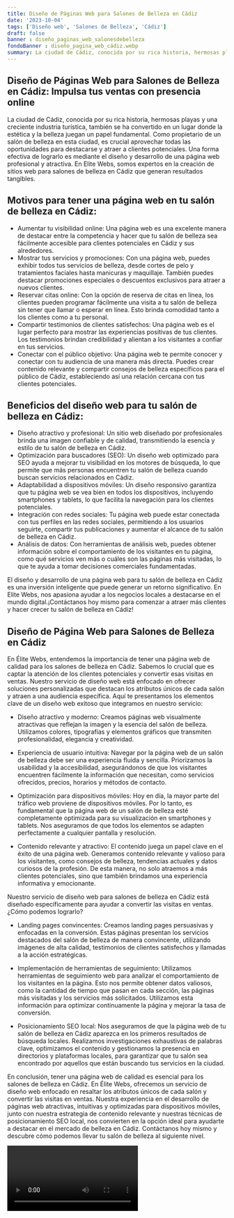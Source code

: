 ```yaml
---
title: Diseño de Páginas Web para Salones de Belleza en Cádiz
date: '2023-10-04'
tags: ['Diseño web', 'Salones de Belleza', 'Cádiz']
draft: false
banner : diseño_paginas_web_salonesdebelleza
fondoBanner : diseño_pagina_web_cádiz.webp
summary: La ciudad de Cádiz, conocida por su rica historia, hermosas playas y una creciente industria turística, también se ha convertido en un lugar donde la estética y la belleza juegan un papel fundamental. Como propietario de un salón de belleza en esta ciudad, es crucial aprovechar todas las oportunidades para destacarse y atraer a clientes potenciales. Una forma efectiva de lograrlo es mediante el diseño y desarrollo de una página web profesional y atractiva. En Elite Webs, somos expertos en la creación de sitios web para salones de belleza en Cádiz que generan resultados tangibles.
---
```


## Diseño de Páginas Web para Salones de Belleza en Cádiz: Impulsa tus ventas con presencia online

La ciudad de Cádiz, conocida por su rica historia, hermosas playas y una creciente industria turística, también se ha convertido en un lugar donde la estética y la belleza juegan un papel fundamental. Como propietario de un salón de belleza en esta ciudad, es crucial aprovechar todas las oportunidades para destacarse y atraer a clientes potenciales. Una forma efectiva de lograrlo es mediante el diseño y desarrollo de una página web profesional y atractiva. En Elite Webs, somos expertos en la creación de sitios web para salones de belleza en Cádiz que generan resultados tangibles.

## Motivos para tener una página web en tu salón de belleza en Cádiz:

- Aumentar tu visibilidad online: Una página web es una excelente manera de destacar entre la competencia y hacer que tu salón de belleza sea fácilmente accesible para clientes potenciales en Cádiz y sus alrededores.
- Mostrar tus servicios y promociones: Con una página web, puedes exhibir todos tus servicios de belleza, desde cortes de pelo y tratamientos faciales hasta manicuras y maquillaje. También puedes destacar promociones especiales o descuentos exclusivos para atraer a nuevos clientes.
- Reservar citas online: Con la opción de reserva de citas en línea, los clientes pueden programar fácilmente una visita a tu salón de belleza sin tener que llamar o esperar en línea. Esto brinda comodidad tanto a los clientes como a tu personal.
- Compartir testimonios de clientes satisfechos: Una página web es el lugar perfecto para mostrar las experiencias positivas de tus clientes. Los testimonios brindan credibilidad y alientan a los visitantes a confiar en tus servicios.
- Conectar con el público objetivo: Una página web te permite conocer y conectar con tu audiencia de una manera más directa. Puedes crear contenido relevante y compartir consejos de belleza específicos para el público de Cádiz, estableciendo así una relación cercana con tus clientes potenciales.

## Beneficios del diseño web para tu salón de belleza en Cádiz:

- Diseño atractivo y profesional: Un sitio web diseñado por profesionales brinda una imagen confiable y de calidad, transmitiendo la esencia y estilo de tu salón de belleza en Cádiz.
- Optimización para buscadores (SEO): Un diseño web optimizado para SEO ayuda a mejorar tu visibilidad en los motores de búsqueda, lo que permite que más personas encuentren tu salón de belleza cuando buscan servicios relacionados en Cádiz.
- Adaptabilidad a dispositivos móviles: Un diseño responsivo garantiza que tu página web se vea bien en todos los dispositivos, incluyendo smartphones y tablets, lo que facilita la navegación para los clientes potenciales.
- Integración con redes sociales: Tu página web puede estar conectada con tus perfiles en las redes sociales, permitiendo a los usuarios seguirte, compartir tus publicaciones y aumentar el alcance de tu salón de belleza en Cádiz.
- Análisis de datos: Con herramientas de análisis web, puedes obtener información sobre el comportamiento de los visitantes en tu página, como qué servicios ven más o cuáles son las páginas más visitadas, lo que te ayuda a tomar decisiones comerciales fundamentadas.

El diseño y desarrollo de una página web para tu salón de belleza en Cádiz es una inversión inteligente que puede generar un retorno significativo. En Elite Webs, nos apasiona ayudar a los negocios locales a destacarse en el mundo digital.¡Contáctanos hoy mismo para comenzar a atraer más clientes y hacer crecer tu salón de belleza en Cádiz!

<GifSeo />

<Cta />

## Diseño de Página Web para Salones de Belleza en Cádiz

En Élite Webs, entendemos la importancia de tener una página web de calidad para los salones de belleza en Cádiz. Sabemos lo crucial que es captar la atención de los clientes potenciales y convertir esas visitas en ventas. Nuestro servicio de diseño web está enfocado en ofrecer soluciones personalizadas que destacan los atributos únicos de cada salón y atraen a una audiencia específica. Aquí te presentamos los elementos clave de un diseño web exitoso que integramos en nuestro servicio:

- Diseño atractivo y moderno: Creamos páginas web visualmente atractivas que reflejan la imagen y la esencia del salón de belleza. Utilizamos colores, tipografías y elementos gráficos que transmiten profesionalidad, elegancia y creatividad.

- Experiencia de usuario intuitiva: Navegar por la página web de un salón de belleza debe ser una experiencia fluida y sencilla. Priorizamos la usabilidad y la accesibilidad, asegurándonos de que los visitantes encuentren fácilmente la información que necesitan, como servicios ofrecidos, precios, horarios y métodos de contacto.

- Optimización para dispositivos móviles: Hoy en día, la mayor parte del tráfico web proviene de dispositivos móviles. Por lo tanto, es fundamental que la página web de un salón de belleza esté completamente optimizada para su visualización en smartphones y tablets. Nos aseguramos de que todos los elementos se adapten perfectamente a cualquier pantalla y resolución.

- Contenido relevante y atractivo: El contenido juega un papel clave en el éxito de una página web. Generamos contenido relevante y valioso para los visitantes, como consejos de belleza, tendencias actuales y datos curiosos de la profesión. De esta manera, no solo atraemos a más clientes potenciales, sino que también brindamos una experiencia informativa y emocionante.

Nuestro servicio de diseño web para salones de belleza en Cádiz está diseñado específicamente para ayudar a convertir las visitas en ventas. ¿Cómo podemos lograrlo?

- Landing pages convincentes: Creamos landing pages persuasivas y enfocadas en la conversión. Estas páginas presentan los servicios destacados del salón de belleza de manera convincente, utilizando imágenes de alta calidad, testimonios de clientes satisfechos y llamadas a la acción estratégicas.

- Implementación de herramientas de seguimiento: Utilizamos herramientas de seguimiento web para analizar el comportamiento de los visitantes en la página. Esto nos permite obtener datos valiosos, como la cantidad de tiempo que pasan en cada sección, las páginas más visitadas y los servicios más solicitados. Utilizamos esta información para optimizar continuamente la página y mejorar la tasa de conversión.

- Posicionamiento SEO local: Nos aseguramos de que la página web de tu salón de belleza en Cádiz aparezca en los primeros resultados de búsqueda locales. Realizamos investigaciones exhaustivas de palabras clave, optimizamos el contenido y gestionamos la presencia en directorios y plataformas locales, para garantizar que tu salón sea encontrado por aquellos que están buscando tus servicios en la ciudad.

En conclusión, tener una página web de calidad es esencial para los salones de belleza en Cádiz. En Élite Webs, ofrecemos un servicio de diseño web enfocado en resaltar los atributos únicos de cada salón y convertir las visitas en ventas. Nuestra experiencia en el desarrollo de páginas web atractivas, intuitivas y optimizadas para dispositivos móviles, junto con nuestra estrategia de contenido relevante y nuestras técnicas de posicionamiento SEO local, nos convierten en la opción ideal para ayudarte a destacar en el mercado de belleza en Cádiz. Contáctanos hoy mismo y descubre cómo podemos llevar tu salón de belleza al siguiente nivel.

<Video />

<CtaBot job='Salones de Belleza' city='Cádiz'/>

<Gmaps query='Cádiz+españa+maps' />